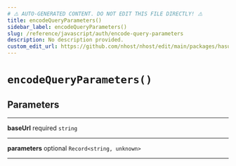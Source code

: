 ```yaml
---
# ⚠️ AUTO-GENERATED CONTENT. DO NOT EDIT THIS FILE DIRECTLY! ⚠️
title: encodeQueryParameters()
sidebar_label: encodeQueryParameters()
slug: /reference/javascript/auth/encode-query-parameters
description: No description provided.
custom_edit_url: https://github.com/nhost/nhost/edit/main/packages/hasura-auth-js/src/core/utils.ts#L3
---
```


# `encodeQueryParameters()`

## Parameters

---

**<span className="parameter-name">baseUrl</span>** <span className="optional-status">required</span> `string`

---

**<span className="parameter-name">parameters</span>** <span className="optional-status">optional</span> `Record<string, unknown>`

---
